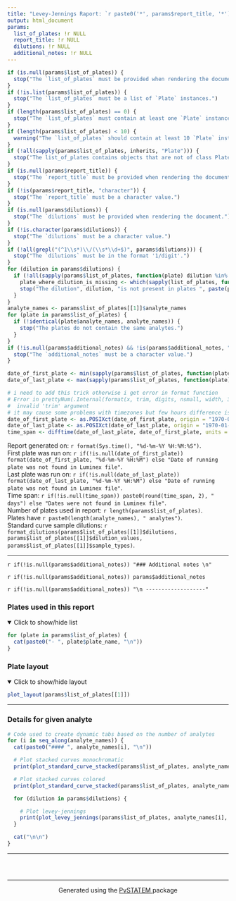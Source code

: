 ```yaml
---
title: "Levey-Jennings Raport: `r paste0('*', params$report_title, '*')`"
output: html_document
params:
  list_of_plates: !r NULL
  report_title: !r NULL
  dilutions: !r NULL
  additional_notes: !r NULL
---
```


```r
if (is.null(params$list_of_plates)) {
  stop("The `list_of_plates` must be provided when rendering the document.")
}
if (!is.list(params$list_of_plates)) {
  stop("The `list_of_plates` must be a list of `Plate` instances.")
}
if (length(params$list_of_plates) == 0) {
  stop("The `list_of_plates` must contain at least one `Plate` instance.")
}
if (length(params$list_of_plates) < 10) {
  warning("The `list_of_plates` should contain at least 10 `Plate` instances to generate a comprehensive report.")
}
if (!all(sapply(params$list_of_plates, inherits, "Plate"))) {
  stop("The list_of_plates contains objects that are not of class Plate.")
}
if (is.null(params$report_title)) {
  stop("The `report_title` must be provided when rendering the document.")
}
if (!is(params$report_title, "character")) {
  stop("The `report_title` must be a character value.")
}
if (is.null(params$dilutions)) {
  stop("The `dilutions` must be provided when rendering the document.")
}
if (!is.character(params$dilutions)) {
  stop("The `dilutions` must be a character value.")
}
if (!all(grepl("(^1\\s*)\\/(\\s*\\d+$)", params$dilutions))) {
  stop("The `dilutions` must be in the format '1/digit'.")
}
for (dilution in params$dilutions) {
  if (!all(sapply(params$list_of_plates, function(plate) dilution %in% plate$get_dilution("STANDARD CURVE")))) {
    plate_where_dilution_is_missing <- which(sapply(list_of_plates, function(plate) !(dilution %in% plate$get_dilution("STANDARD CURVE"))))
    stop("The dilution", dilution, "is not present in plates ", paste(plate_where_dilution_is_missing, collapse = ", "))
  }
}
analyte_names <- params$list_of_plates[[1]]$analyte_names
for (plate in params$list_of_plates) {
  if (!identical(plate$analyte_names, analyte_names)) {
    stop("The plates do not contain the same analytes.")
  }
}
if (!is.null(params$additional_notes) && !is(params$additional_notes, "character")) {
  stop("The `additional_notes` must be a character value.")
}

date_of_first_plate <- min(sapply(params$list_of_plates, function(plate) plate$plate_datetime))
date_of_last_plate <- max(sapply(params$list_of_plates, function(plate) plate$plate_datetime))

# i need to add this trick otherwise i get error in format function
# Error in prettyNum(.Internal(format(x, trim, digits, nsmall, width, 3L,  :
#  invalid 'trim' argument
# it may cause some problems with timezones but few hours difference is not a big deal
date_of_first_plate <- as.POSIXct(date_of_first_plate, origin = "1970-01-01", tz = "UTC")
date_of_last_plate <- as.POSIXct(date_of_last_plate, origin = "1970-01-01", tz = "UTC")
time_span <- difftime(date_of_last_plate, date_of_first_plate, units = "days")
```

Report generated on:  `r format(Sys.time(), "%d-%m-%Y %H:%M:%S")`.  
First plate was run on: `r if(!is.null(date_of_first_plate)) format(date_of_first_plate, "%d-%m-%Y %H:%M") else "Date of running plate was not found in Luminex file"`.  
Last plate was run on: `r if(!is.null(date_of_last_plate)) format(date_of_last_plate, "%d-%m-%Y %H:%M") else "Date of running plate was not found in Luminex file"`.  
Time span: `r if(!is.null(time_span)) paste0(round(time_span, 2), " days") else "Dates were not found in Luminex file"`.  
Number of plates used in report: `r length(params$list_of_plates)`.  
Plates have `r paste0(length(analyte_names), " analytes")`.  
Standard curve sample dilutions: `r format_dilutions(params$list_of_plates[[1]]$dilutions, params$list_of_plates[[1]]$dilution_values, params$list_of_plates[[1]]$sample_types)`.

------------------

`r if(!is.null(params$additional_notes)) "### Additional notes \n" `  

`r if(!is.null(params$additional_notes)) params$additional_notes `  

`r if(!is.null(params$additional_notes)) "\n -------------------" ` 

### Plates used in this report

<details open>
  <summary>Click to show/hide list</summary>
```r
for (plate in params$list_of_plates) {
  cat(paste0("- ", plate$plate_name, "\n"))
}
```
</details>

### Plate layout

<details open>
  <summary>Click to show/hide layout</summary>
```r
plot_layout(params$list_of_plates[[1]])
```
</details>

------------------
 
### Details for given analyte {.tabset .tabset-fade}

```r
# Code used to create dynamic tabs based on the number of analytes
for (i in seq_along(analyte_names)) {
  cat(paste0("#### ", analyte_names[i], "\n"))

  # Plot stacked curves monochromatic
  print(plot_standard_curve_stacked(params$list_of_plates, analyte_names[i]))

  # Plot stacked curves colored
  print(plot_standard_curve_stacked(params$list_of_plates, analyte_names[i], monochromatic = FALSE))

  for (dilution in params$dilutions) {

    # Plot levey-jennings
    print(plot_levey_jennings(params$list_of_plates, analyte_names[i], dilution))
  }

  cat("\n\n")
}
```

------------------

### &nbsp;

<hr />
<p style="text-align: center;">Generated using the <a href="https://github.com/mini-pw/PvSTATEM">PvSTATEM </a> package </p>


